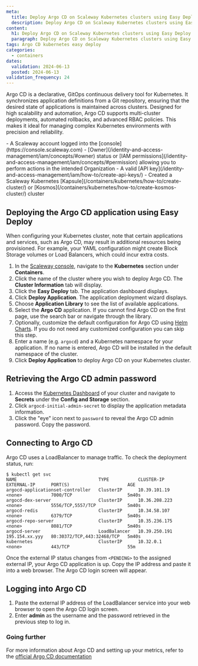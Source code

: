 ```yaml
---
meta:
  title: Deploy Argo CD on Scaleway Kubernetes clusters using Easy Deploy
  description: Deploy Argo CD on Scaleway Kubernetes clusters using Easy Deploy. This guide provides steps for Argo CD to pull application definitions from a Git repository.
content:
  h1: Deploy Argo CD on Scaleway Kubernetes clusters using Easy Deploy
  paragraph: Deploy Argo CD on Scaleway Kubernetes clusters using Easy Deploy. This guide provides steps for Argo CD to pull application definitions from a Git repository.
tags: Argo CD kubernetes easy deploy
categories:
  - containers
dates:
  validation: 2024-06-13
  posted: 2024-06-13
validation_frequency: 24
---
```


Argo CD is a declarative, GitOps continuous delivery tool for Kubernetes.
It synchronizes application definitions from a Git repository, ensuring that the desired state of applications is maintained across clusters. 
Designed for high scalability and automation, Argo CD supports multi-cluster deployments, automated rollbacks, and advanced RBAC policies.
This makes it ideal for managing complex Kubernetes environments with precision and reliability.


<Macro id="requirements" />
- A Scaleway account logged into the [console](https://console.scaleway.com)
- [Owner](/identity-and-access-management/iam/concepts/#owner) status or [IAM permissions](/identity-and-access-management/iam/concepts/#permission) allowing you to perform actions in the intended Organization
- A valid [API key](/identity-and-access-management/iam/how-to/create-api-keys/)
- Created a Scaleway Kubernetes [Kapsule](/containers/kubernetes/how-to/create-cluster/) or [Kosmos](/containers/kubernetes/how-to/create-kosmos-cluster/) cluster

## Deploying the Argo CD application using Easy Deploy

<Message type="important">
When configuring your Kubernetes cluster, note that certain applications and services, such as Argo CD, may result in additional resources being provisioned.
For example, your YAML configuration might create Block Storage volumes or Load Balancers, which could incur extra costs.
</Message>


1. In the [Scaleway console](https://console.scaleway.com/), navigate to the **Kubernetes** section under **Containers**.
2. Click the name of the cluster where you wish to deploy Argo CD. The **Cluster Information** tab will display.
3. Click the **Easy Deploy** tab. The application dashboard displays.
4. Click **Deploy Application**. The application deployment wizard displays.
5. Choose **Application Library** to see the list of available applications.
6. Select the **Argo CD** application.
    <Message type="tip">
       If you cannot find Argo CD on the first page, use the search bar or navigate through the library.
    </Message>
7. Optionally, customize the default configuration for Argo CD using [Helm Charts](/tutorials/kubernetes-package-management-helm/). If you do not need any customized configuration you can skip this step.
8. Enter a name (e.g. `argocd`) and a Kubernetes namespace for your application. If no name is entered, Argo CD will be installed in the default namespace of the cluster.
9. Click **Deploy Application** to deploy Argo CD on your Kubernetes cluster.

## Retrieving the Argo CD admin password

1. Access the [Kubernetes Dashboard](/containers/kubernetes/how-to/access-kubernetes-dashboard/) of your cluster and navigate to **Secrets** under the **Config and Storage** section.
2. Click `argocd-initial-admin-secret` to display the application metadata information.
3. Click the "eye" icon next to `password` to reveal the Argo CD admin password. Copy the password.

## Connecting to Argo CD

Argo CD uses a LoadBalancer to manage traffic. To check the deployment status, run:

```
$ kubectl get svc
NAME                               TYPE           CLUSTER-IP      EXTERNAL-IP      PORT(S)                      AGE
argocd-applicationset-controller   ClusterIP      10.39.101.19    <none>           7000/TCP                     5m40s
argocd-dex-server                  ClusterIP      10.36.208.223   <none>           5556/TCP,5557/TCP            5m40s
argocd-redis                       ClusterIP      10.34.58.107    <none>           6379/TCP                     5m40s
argocd-repo-server                 ClusterIP      10.35.236.175   <none>           8081/TCP                     5m40s
argocd-server                      LoadBalancer   10.39.250.191   195.154.xx.yyy   80:30372/TCP,443:32468/TCP   5m40s
kubernetes                         ClusterIP      10.32.0.1       <none>           443/TCP                      55m
```

Once the external IP status changes from `<PENDING>` to the assigned external IP, your Argo CD application is up. Copy the IP address and paste it into a web browser. The Argo CD login screen will appear.

## Logging into Argo CD

1. Paste the external IP address of the LoadBalancer service into your web browser to open the Argo CD login screen.
2. Enter **admin** as the username and the password retrieved in the previous step to log in.

### Going further

For more information about Argo CD and setting up your metrics, refer to the [official Argo CD documentation](https://argo-cd.readthedocs.io/en/stable/)